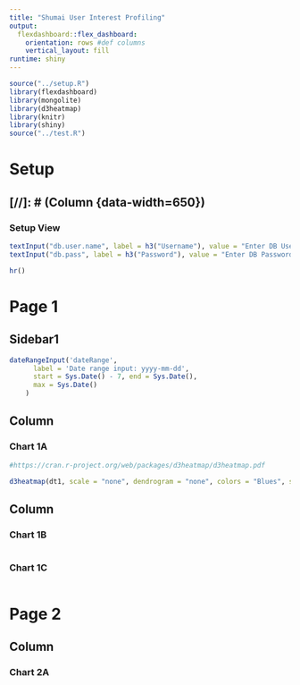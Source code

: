 ```yaml
---
title: "Shumai User Interest Profiling"
output: 
  flexdashboard::flex_dashboard:
    orientation: rows #def columns
    vertical_layout: fill
runtime: shiny
---
```


```r
source("../setup.R")
library(flexdashboard)
library(mongolite)
library(d3heatmap)
library(knitr)
library(shiny)
source("../test.R")
```


Setup
=====================================

[//]: # (Column {data-width=650})
-----------------------------------------------------------------------

### Setup View

```r
textInput("db.user.name", label = h3("Username"), value = "Enter DB Username...")
textInput("db.pass", label = h3("Password"), value = "Enter DB Password...")

hr()

```


Page 1
=====================================
Sidebar1 {.sidebar}
-----------------------------------------------------------------------

```r
dateRangeInput('dateRange',
      label = 'Date range input: yyyy-mm-dd',
      start = Sys.Date() - 7, end = Sys.Date(),
      max = Sys.Date()
    )
```


Column {data-width=650}
-----------------------------------------------------------------------

### Chart 1A

```r
#https://cran.r-project.org/web/packages/d3heatmap/d3heatmap.pdf

d3heatmap(dt1, scale = "none", dendrogram = "none", colors = "Blues", show_grid = FALSE, Rowv = FALSE)
```

Column {data-width=350}
-----------------------------------------------------------------------

### Chart 1B

```r

```

### Chart 1C

```r

```


Page 2
=====================================

Column {data-width=650}
-----------------------------------------------------------------------

### Chart 2A

```r

```